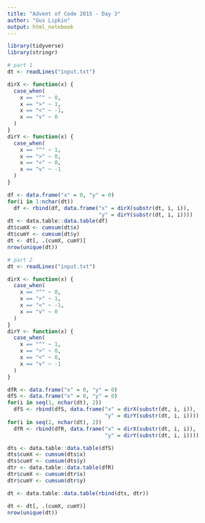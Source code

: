 ```yaml
---
title: "Advent of Code 2015 - Day 3"
author: "Gus Lipkin"
output: html_notebook
---
```


```r
library(tidyverse)
library(stringr)
```

```r
# part 1
dt <- readLines("input.txt")

dirX <- function(x) {
  case_when(
    x == "^" ~ 0,
    x == ">" ~ 1,
    x == "<" ~ -1,
    x == "v" ~ 0
  )
}
dirY <- function(x) {
  case_when(
    x == "^" ~ 1,
    x == ">" ~ 0,
    x == "<" ~ 0,
    x == "v" ~ -1
  )
}

df <- data.frame("x" = 0, "y" = 0)
for(i in 1:nchar(dt))
  df <- rbind(df, data.frame("x" = dirX(substr(dt, i, i)),
                             "y" = dirY(substr(dt, i, i))))
dt <- data.table::data.table(df)
dt$cumX <- cumsum(dt$x)
dt$cumY <- cumsum(dt$y)
dt <- dt[, .(cumX, cumY)]
nrow(unique(dt))
```

```r
# part 2
dt <- readLines("input.txt")

dirX <- function(x) {
  case_when(
    x == "^" ~ 0,
    x == ">" ~ 1,
    x == "<" ~ -1,
    x == "v" ~ 0
  )
}
dirY <- function(x) {
  case_when(
    x == "^" ~ 1,
    x == ">" ~ 0,
    x == "<" ~ 0,
    x == "v" ~ -1
  )
}

dfR <- data.frame("x" = 0, "y" = 0)
dfS <- data.frame("x" = 0, "y" = 0)
for(i in seq(1, nchar(dt), 2))
  dfS <- rbind(dfS, data.frame("x" = dirX(substr(dt, i, i)),
                               "y" = dirY(substr(dt, i, i))))
for(i in seq(2, nchar(dt), 2))
  dfR <- rbind(dfR, data.frame("x" = dirX(substr(dt, i, i)),
                               "y" = dirY(substr(dt, i, i))))

dts <- data.table::data.table(dfS)
dts$cumX <- cumsum(dts$x)
dts$cumY <- cumsum(dts$y)
dtr <- data.table::data.table(dfR)
dtr$cumX <- cumsum(dtr$x)
dtr$cumY <- cumsum(dtr$y)

dt <- data.table::data.table(rbind(dts, dtr))

dt <- dt[, .(cumX, cumY)]
nrow(unique(dt))
```

